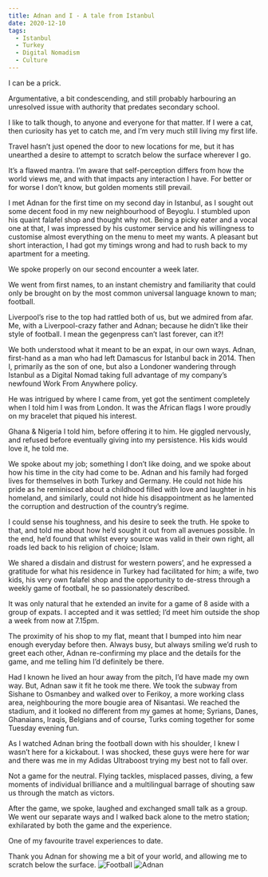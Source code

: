 ```yaml
---
title: Adnan and I - A tale from Istanbul
date: 2020-12-10
tags:
  - Istanbul
  - Turkey
  - Digital Nomadism
  - Culture
---
```

I can be a prick. 

Argumentative, a bit condescending, and still probably harbouring an unresolved issue with authority that predates secondary school.

I like to talk though, to anyone and everyone for that matter. If I were a cat, then curiosity has yet to catch me, and I’m very much still living my first life.

Travel hasn’t just opened the door to new locations for me, but it has unearthed a desire to attempt to scratch below the surface wherever I go. 

It’s a flawed mantra. I’m aware that self-perception differs from how the world views me, and with that impacts any interaction I have. For better or for worse I don’t know, but golden moments still prevail.

I met Adnan for the first time on my second day in Istanbul, as I sought out some decent food in my new neighbourhood of Beyoglu. I stumbled upon his quaint falafel shop and thought why not. Being a picky eater and a vocal one at that, I was impressed by his customer service and his willingness to customise almost everything on the menu to meet my wants. A pleasant but short interaction, I had got my timings wrong and had to rush back to my apartment for a meeting. 

We spoke properly on our second encounter a week later. 


We went from first names, to an instant chemistry and familiarity that could only be brought on by the most common universal language known to man; football.

Liverpool’s rise to the top had rattled both of us, but we admired from afar. Me, with a Liverpool-crazy father and Adnan; because he didn’t like their style of football. I mean the gegenpress can’t last forever, can it?!

We both understood what it meant to be an expat, in our own ways. Adnan, first-hand as a man who had left Damascus for Istanbul back in 2014. Then I, primarily as the son of one, but also a Londoner wandering through Istanbul as a Digital Nomad taking full advantage of my company’s newfound Work From Anywhere policy.

He was intrigued by where I came from, yet got the sentiment completely when I told him I was from London. It was the African flags I wore proudly on my bracelet that piqued his interest. 

Ghana & Nigeria I told him, before offering it to him. He giggled nervously, and refused before eventually giving into my persistence. His kids would love it, he told me. 


We spoke about my job; something I don’t like doing, and we spoke about how his time in the city had come to be. Adnan and his family had forged lives for themselves in both Turkey and Germany. He could not hide his pride as he reminisced about a childhood filled with love and laughter in his homeland, and similarly, could not hide his disappointment as he lamented the corruption and destruction of the country’s regime.

I could sense his toughness, and his desire to seek the truth. He spoke to that, and told me about how he’d sought it out from all avenues possible. In the end, he’d found that whilst every source was valid in their own right, all roads led back to his religion of choice; Islam.

We shared a disdain and distrust for western powers’, and he expressed a gratitude for what his residence in Turkey had facilitated for him; a wife, two kids, his very own falafel shop and the opportunity to de-stress through a weekly game of football, he so passionately described.

It was only natural that he extended an invite for a game of 8 aside with a group of expats. I accepted and it was settled; I’d meet him outside the shop a week from now at 7.15pm. 


The proximity of his shop to my flat, meant that I bumped into him near enough everyday before then. Always busy, but always smiling we’d rush to greet each other, Adnan re-confirming my place and the details for the game, and me telling him I’d definitely be there.

Had I known he lived an hour away from the pitch, I’d have made my own way. But, Adnan saw it fit he took me there. We took the subway from Sishane to Osmanbey and walked over to Ferikoy, a more working class area, neighbouring the more bougie area of Nisantasi. We reached the stadium, and it looked no different from my games at home; Syrians, Danes, Ghanaians, Iraqis, Belgians and of course, Turks coming together for some Tuesday evening fun.

As I watched Adnan bring the football down with his shoulder, I knew I wasn’t here for a kickabout. I was shocked, these guys were here for war and there was me in my Adidas Ultraboost trying my best not to fall over.

Not a game for the neutral. Flying tackles, misplaced passes, diving, a few moments of individual brilliance and a multilingual barrage of shouting saw us through the match as victors. 

After the game, we spoke, laughed and exchanged small talk as a group. We went our separate ways and I walked back alone to the metro station; exhilarated by both the game and the experience.

One of my favourite travel experiences to date.


Thank you Adnan for showing me a bit of your world, and allowing me to scratch below the surface.
![Football](./adnan-football.jpg) ![Adnan](./adnan-and-i.jpg)